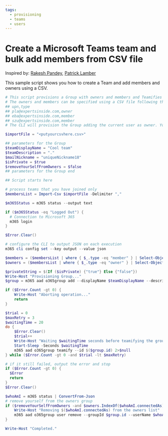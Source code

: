 ```yaml
---
tags:
  - provisioning
  - teams
  - users
---
```



# Create a Microsoft Teams team and bulk add members from CSV file

Inspired by: [Rakesh Pandey](https://www.flexmind.co/blog/how-to-add-bulk-users-from-csv-file-to-ms-teams-using-powershell/), [Patrick Lamber](https://www.nubo.eu/Create-A-New-Microsoft-Team-And-Bulk-Add-Members-From-CSV-File/)

This sample script shows you how to create a Team and add members and owners using a CSV.

<Tabs>
  <TabItem value="PowerShell">

  ```powershell
  # This script provisions a Group with owners and members and Teamifies it
  # The owners and members can be specified using a CSV file following this format
  ## upn,type
  ## pla@expertsinside.com,owner
  ## eba@expertsinside.com,member
  ## szu@expertsinside.com,member
  # The CLI will provision the Group adding the current user as owner. You can remove this user from the owners list by using the $removeYourSelfFromOwners parameter

  $importFile = "<putyourcsvhere.csv>"

  ## parameters for the Group
  $teamDisplayName = "Cool team"
  $teamDescription = "."
  $mailNickname = "uniqueNickname18"
  $isPrivate = $true  
  $removeYourSelfFromOwners = $false
  ## parameters for the Group end

  ## Script starts here

  # process teams that you have joined only
  $membersList = Import-Csv $importFile -Delimiter ","

  $m365Status = m365 status --output text

  if ($m365Status -eq "Logged Out") {
    # Connection to Microsoft 365
    m365 login
  }

  $Error.Clear()

  # configure the CLI to output JSON on each execution
  m365 cli config set --key output --value json

  $members = ($membersList | where { $_.type -eq "member" } | Select-Object upn).upn -join ","
  $owners = ($membersList | where { $_.type -eq "owner" } | Select-Object upn).upn -join ","

  $privateString = $(If ($isPrivate) {"true"} Else {"false"})
  Write-Host "Provisioning Group..."
  $group = m365 aad o365group add --displayName $teamDisplayName --description $teamDescription --mailNickname $mailNickname --isPrivate $privateString --members $members --owners $owners | ConvertFrom-Json

  if ($Error.Count -gt 0) {
      Write-Host "Aborting operation..."
      return
  }

  $trial = 0
  $maxRetry = 3
  $waitingTime = 20
  do {
      $Error.Clear()
      $trial++
      Write-Host "Waiting $waitingTime seconds before teamifying the group (trial $trial/$maxRetry)..."
      Start-Sleep -Seconds $waitingTime
      m365 aad o365group teamify --id $($group.id) 2>$null
  } while ($Error.Count -gt 0 -and $trial -lt $maxRetry)

  # if it still failed, output the error and stop
  if ($Error.Count -gt 0) {
    $Error
    return
  }
  $Error.Clear()

  $whoAmI = m365 status | ConvertFrom-Json
  # remove yourself from the owners group
  if ($removeYourSelfFromOwners -and $owners.IndexOf($whoAmI.connectedAs) -eq -1) {
      Write-Host "Removing $($whoAmI.connectedAs) from the owners list"
      m365 aad o365group user remove --groupId $group.id --userName $whoAmI.connectedAs --confirm
  }

  Write-Host "Completed."
  ```

  </TabItem>
</Tabs>

